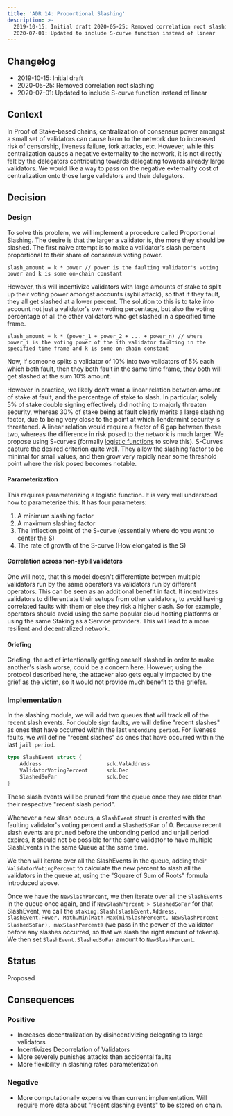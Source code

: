 ```yaml
---
title: 'ADR 14: Proportional Slashing'
description: >-
  2019-10-15: Initial draft 2020-05-25: Removed correlation root slashing
  2020-07-01: Updated to include S-curve function instead of linear
---
```

## Changelog

* 2019-10-15: Initial draft
* 2020-05-25: Removed correlation root slashing
* 2020-07-01: Updated to include S-curve function instead of linear

## Context

In Proof of Stake-based chains, centralization of consensus power amongst a small set of validators can cause harm to the network due to increased risk of censorship, liveness failure, fork attacks, etc.  However, while this centralization causes a negative externality to the network, it is not directly felt by the delegators contributing towards delegating towards already large validators.  We would like a way to pass on the negative externality cost of centralization onto those large validators and their delegators.

## Decision

### Design

To solve this problem, we will implement a procedure called Proportional Slashing.  The desire is that the larger a validator is, the more they should be slashed.  The first naive attempt is to make a validator's slash percent proportional to their share of consensus voting power.

```text
slash_amount = k * power // power is the faulting validator's voting power and k is some on-chain constant
```

However, this will incentivize validators with large amounts of stake to split up their voting power amongst accounts (sybil attack), so that if they fault, they all get slashed at a lower percent.  The solution to this is to take into account not just a validator's own voting percentage, but also the voting percentage of all the other validators who get slashed in a specified time frame.

```text
slash_amount = k * (power_1 + power_2 + ... + power_n) // where power_i is the voting power of the ith validator faulting in the specified time frame and k is some on-chain constant
```

Now, if someone splits a validator of 10% into two validators of 5% each which both fault, then they both fault in the same time frame, they both will get slashed at the sum 10% amount.

However in practice, we likely don't want a linear relation between amount of stake at fault, and the percentage of stake to slash. In particular, solely 5% of stake double signing effectively did nothing to majorly threaten security, whereas 30% of stake being at fault clearly merits a large slashing factor, due to being very close to the point at which Tendermint security is threatened. A linear relation would require a factor of 6 gap between these two, whereas the difference in risk posed to the network is much larger. We propose using S-curves (formally [logistic functions](https://en.wikipedia.org/wiki/Logistic_function) to solve this). S-Curves capture the desired criterion quite well. They allow the slashing factor to be minimal for small values, and then grow very rapidly near some threshold point where the risk posed becomes notable.

#### Parameterization

This requires parameterizing a logistic function. It is very well understood how to parameterize this. It has four parameters:

1. A minimum slashing factor
2. A maximum slashing factor
3. The inflection point of the S-curve (essentially where do you want to center the S)
4. The rate of growth of the S-curve (How elongated is the S)

#### Correlation across non-sybil validators

One will note, that this model doesn't differentiate between multiple validators run by the same operators vs validators run by different operators.  This can be seen as an additional benefit in fact.  It incentivizes validators to differentiate their setups from other validators, to avoid having correlated faults with them or else they risk a higher slash.  So for example, operators should avoid using the same popular cloud hosting platforms or using the same Staking as a Service providers.  This will lead to a more resilient and decentralized network.

#### Griefing

Griefing, the act of intentionally getting oneself slashed in order to make another's slash worse, could be a concern here.  However, using the protocol described here, the attacker also gets equally impacted by the grief as the victim, so it would not provide much benefit to the griefer.

### Implementation

In the slashing module, we will add two queues that will track all of the recent slash events.  For double sign faults, we will define "recent slashes" as ones that have occurred within the last `unbonding period`.  For liveness faults, we will define "recent slashes" as ones that have occurred within the last `jail period`.

```go
type SlashEvent struct {
    Address                     sdk.ValAddress
    ValidatorVotingPercent      sdk.Dec
    SlashedSoFar                sdk.Dec
}
```

These slash events will be pruned from the queue once they are older than their respective "recent slash period".

Whenever a new slash occurs, a `SlashEvent` struct is created with the faulting validator's voting percent and a `SlashedSoFar` of 0.  Because recent slash events are pruned before the unbonding period and unjail period expires, it should not be possible for the same validator to have multiple SlashEvents in the same Queue at the same time.

We then will iterate over all the SlashEvents in the queue, adding their `ValidatorVotingPercent` to calculate the new percent to slash all the validators in the queue at, using the "Square of Sum of Roots" formula introduced above.

Once we have the `NewSlashPercent`, we then iterate over all the `SlashEvent`s in the queue once again, and if `NewSlashPercent > SlashedSoFar` for that SlashEvent, we call the `staking.Slash(slashEvent.Address, slashEvent.Power, Math.Min(Math.Max(minSlashPercent, NewSlashPercent - SlashedSoFar), maxSlashPercent)` (we pass in the power of the validator before any slashes occurred, so that we slash the right amount of tokens).  We then set `SlashEvent.SlashedSoFar` amount to `NewSlashPercent`.

## Status

Proposed

## Consequences

### Positive

* Increases decentralization by disincentivizing delegating to large validators
* Incentivizes Decorrelation of Validators
* More severely punishes attacks than accidental faults
* More flexibility in slashing rates parameterization

### Negative

* More computationally expensive than current implementation.  Will require more data about "recent slashing events" to be stored on chain.
